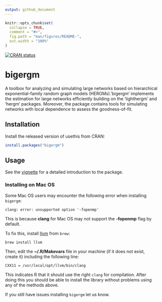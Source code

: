 ```yaml
---
output: github_document
---
```


<!-- README.md is generated from README.Rmd. Please edit that file -->

```r
knitr::opts_chunk$set(
  collapse = TRUE,
  comment = "#>",
  fig.path = "man/figures/README-",
  out.width = "100%"
)
```

<!-- badges: start -->
[![CRAN status](https://www.r-pkg.org/badges/version/bigergm)](https://CRAN.R-project.org/package=bigergm)
<!-- badges: end -->

# bigergm </a>

A toolbox for analyzing and simulating large networks based on hierarchical exponential-family random graph models (HERGMs).'bigergm' implements the estimation for large networks efficiently building on the 'lighthergm' and 'hergm' packages. Moreover, the package contains tools for simulating networks with local dependence to assess the goodness-of-fit.

## Installation

Install the released version of usethis from CRAN:

```r
install.packages("bigergm")
```

## Usage

See the [vignette](articles/bigergm.html) for a detailed introduction to the package.

### Installing on Mac OS

Some Mac OS users may encounter the following error when installing `bigergm`:

```
clang: error: unsupported option '-fopenmp'
```
This is because **clang** for Mac OS may not support the **-fopenmp** flag by default.

To fix this, install [llvm](https://formulae.brew.sh/formula/llvm) from `brew`:
```
brew install llvm
```

Then, edit the **~/.R/Makevars** file in your machine (if it does not exist, create it) including the following line:
```
CXX11 = /usr/local/opt/llvm/bin/clang
```
This indicates R that it should use the right `clang` for compilation. After doing this you should be able to install the library without problems using any of the methods above.

If you still have issues installing `bigergm` let us know.
